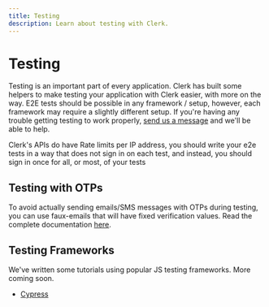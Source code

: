```yaml
---
title: Testing
description: Learn about testing with Clerk.
---
```


# Testing

Testing is an important part of every application. Clerk has built some helpers to make testing your application with Clerk easier, with more on the way. E2E tests should be possible in any framework / setup, however, each framework may require a slightly different setup. If you're having any trouble getting testing to work properly, [send us a message](https://clerk.com/support) and we'll be able to help.

<Callout type="warning">
  Clerk's APIs do have Rate limits per IP address, you should write your e2e tests in a way that does not sign in on each test, and instead, you should sign in once for all, or most, of your tests
</Callout>

## Testing with OTPs

To avoid actually sending emails/SMS messages with OTPs during testing, you can use faux-emails that will have fixed verification values. Read the complete documentation [here](https://clerk.com/docs/testing/e2e-testing).

## Testing Frameworks

We've written some tutorials using popular JS testing frameworks. More coming soon.

- [Cypress](/docs/testing/cypress)